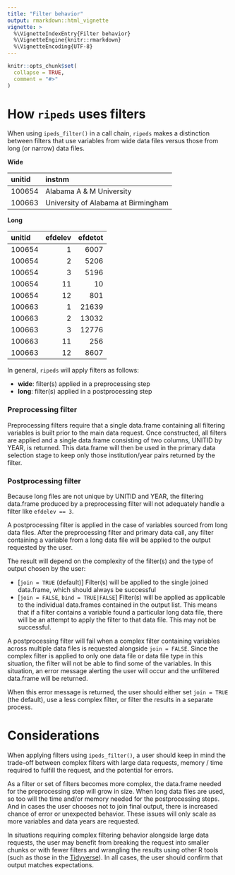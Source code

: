 ```yaml
---
title: "Filter behavior"
output: rmarkdown::html_vignette
vignette: >
  %\VignetteIndexEntry{Filter behavior}
  %\VignetteEngine{knitr::rmarkdown}
  %\VignetteEncoding{UTF-8}
---
```


```r
knitr::opts_chunk$set(
  collapse = TRUE,
  comment = "#>"
)
```
# How `ripeds` uses filters

When using `ipeds_filter()` in a call chain, `ripeds` makes a distinction
between filters that use variables from wide data files versus those from long
(or narrow) data files.

**Wide**

| unitid | instnm |
|:-------|:-------|
| 100654 | Alabama A & M University|
| 100663 | University of Alabama at Birmingham |

**Long**

| unitid | efdelev | efdetot |
|:-------|--------:|--------:|
| 100654 |       1 |    6007 |
| 100654 |       2 |    5206 |
| 100654 |       3 |    5196 |
| 100654 |      11 |      10 |
| 100654 |      12 |     801 |
| 100663 |       1 |   21639 |
| 100663 |       2 |   13032 |
| 100663 |       3 |   12776 |
| 100663 |      11 |     256 |
| 100663 |      12 |    8607 |

In general, `ripeds` will apply filters as follows:

- **wide**: filter(s) applied in a preprocessing step 
- **long**: filter(s) applied in a postprocessing step 
  
### Preprocessing filter

Preprocessing filters require that a single data.frame containing all filtering
variables is built prior to the main data request. Once constructed, all filters
are applied and a single data.frame consisting of two columns, UNITID by YEAR,
is returned. This data.frame will then be used in the primary data selection
stage to keep only those institution/year pairs returned by the filter.

### Postprocessing filter

Because long files are not unique by UNITID and YEAR, the filtering data.frame
produced by a preprocessing filter will not adequately handle a filter like
`efdelev == 3`.

A postprocessing filter is applied in the case of variables sourced from long
data files. After the preprocessing filter and primary data call, any filter
containing a variable from a long data file will be applied to the output
requested by the user.

The result will depend on the complexity of the filter(s) and the type of output
chosen by the user: 

- [`join = TRUE` (default)] Filter(s) will be applied to the single joined
data.frame, which should always be successful
- [`join = FALSE`, `bind = TRUE|FALSE`] Filter(s) will be applied as applicable
  to the individual data.frames contained in the output list. This means that if
  a filter contains a variable found a particular long data file, there will be
  an attempt to apply the filter to that data file. This may not be successful.
  
A postprocessing filter will fail when a complex filter containing variables
across multiple data files is requested alongside `join = FALSE`. Since the
complex filter is applied to only one data file or data file type in this
situation, the filter will not be able to find some of the variables. In this
situation, an error message alerting the user will occur and the unfiltered
data.frame will be returned.

When this error message is returned, the user should either set `join = TRUE`
(the default), use a less complex filter, or filter the results in a separate
process.

# Considerations

When applying filters using `ipeds_filter()`, a user should keep in mind the
trade-off between complex filters with large data requests, memory / time
required to fulfill the request, and the potential for errors.

As a filter or set of filters becomes more complex, the data.frame needed for
the preprocessing step will grow in size. When long data files are used, so too
will the time and/or memory needed for the postprocessing steps. And in cases
the user chooses not to join final output, there is increased chance of error or
unexpected behavior. These issues will only scale as more variables and data
years are requested.

In situations requiring complex filtering behavior alongside large data
requests, the user may benefit from breaking the request into smaller chunks or
with fewer filters and wrangling the results using other R tools (such as those
in the [Tidyverse](https://www.tidyverse.org)). In all cases, the user should
confirm that output matches expectations.

